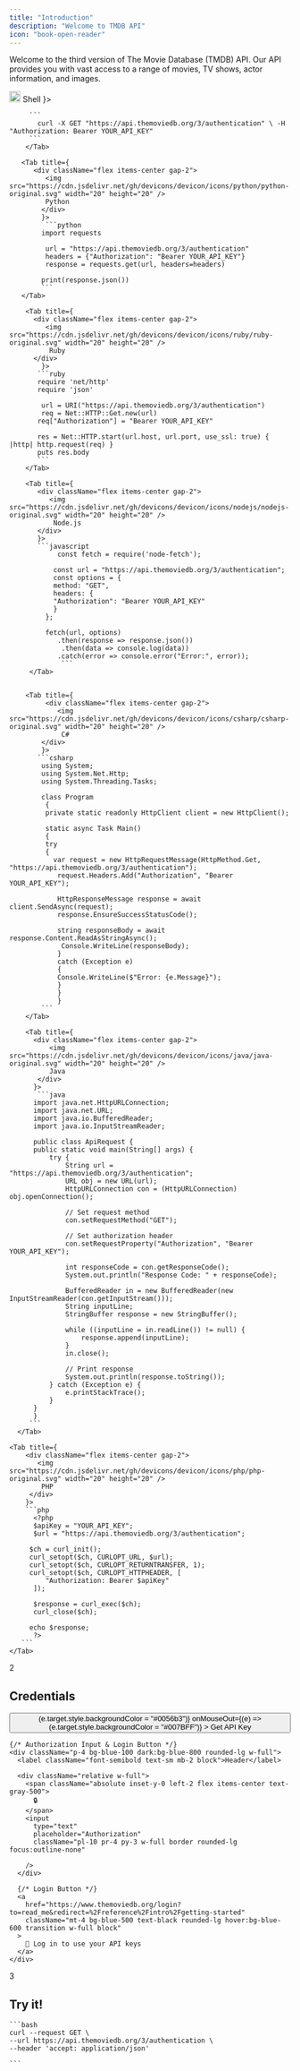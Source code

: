 ```yaml
---
title: "Introduction"
description: "Welcome to TMDB API"
icon: "book-open-reader"
---
```


Welcome to the third version of The Movie Database (TMDB) API. Our API provides you with vast access to a range of movies, TV shows, actor information, and images.

  <Card>
    <Tabs>
      <Tab title={
        <div className="flex items-center gap-2">
          <img src="https://cdn.jsdelivr.net/gh/devicons/devicon/icons/bash/bash-original.svg" width="20" height="20" />
           Shell
        </div>
        }>

         ```
           curl -X GET "https://api.themoviedb.org/3/authentication" \ -H "Authorization: Bearer YOUR_API_KEY"
         ```
        </Tab>

       <Tab title={
          <div className="flex items-center gap-2">
             <img src="https://cdn.jsdelivr.net/gh/devicons/devicon/icons/python/python-original.svg" width="20" height="20" />
             Python
            </div>
            }>
             ```python
            import requests

             url = "https://api.themoviedb.org/3/authentication"
             headers = {"Authorization": "Bearer YOUR_API_KEY"}
             response = requests.get(url, headers=headers)

            print(response.json())
            ```
       </Tab>

        <Tab title={
          <div className="flex items-center gap-2">
             <img src="https://cdn.jsdelivr.net/gh/devicons/devicon/icons/ruby/ruby-original.svg" width="20" height="20" />
              Ruby
          </div>
            }>
           ```ruby
           require 'net/http'
           require 'json'

            url = URI("https://api.themoviedb.org/3/authentication")
            req = Net::HTTP::Get.new(url)
           req["Authorization"] = "Bearer YOUR_API_KEY"

           res = Net::HTTP.start(url.host, url.port, use_ssl: true) { |http| http.request(req) }
           puts res.body
           ```
        </Tab>

        <Tab title={
           <div className="flex items-center gap-2">
              <img src="https://cdn.jsdelivr.net/gh/devicons/devicon/icons/nodejs/nodejs-original.svg" width="20" height="20" />
               Node.js
           </div>
           }>
           ```javascript
                const fetch = require('node-fetch');

               const url = "https://api.themoviedb.org/3/authentication";
               const options = {
               method: "GET",
               headers: {
               "Authorization": "Bearer YOUR_API_KEY"
               }
             };

             fetch(url, options)
                .then(response => response.json())
                 .then(data => console.log(data))
                .catch(error => console.error("Error:", error));
                 ```
         </Tab>


        <Tab title={
             <div className="flex items-center gap-2">
                <img src="https://cdn.jsdelivr.net/gh/devicons/devicon/icons/csharp/csharp-original.svg" width="20" height="20" />
                 C#
            </div>
            }>
           ```csharp
            using System;
            using System.Net.Http;
            using System.Threading.Tasks;

            class Program
             {
             private static readonly HttpClient client = new HttpClient();

             static async Task Main()
             {
             try
             {
               var request = new HttpRequestMessage(HttpMethod.Get, "https://api.themoviedb.org/3/authentication");
                request.Headers.Add("Authorization", "Bearer YOUR_API_KEY");

                HttpResponseMessage response = await client.SendAsync(request);
                response.EnsureSuccessStatusCode();

                string responseBody = await response.Content.ReadAsStringAsync();
                 Console.WriteLine(responseBody);
                }
                catch (Exception e)
                {
                Console.WriteLine($"Error: {e.Message}");
                }
                }
                }
            ```
        </Tab>

        <Tab title={
          <div className="flex items-center gap-2">
              <img src="https://cdn.jsdelivr.net/gh/devicons/devicon/icons/java/java-original.svg" width="20" height="20" />
              Java
           </div>
          }>
           ```java
          import java.net.HttpURLConnection;
          import java.net.URL;
          import java.io.BufferedReader;
          import java.io.InputStreamReader;

          public class ApiRequest {
          public static void main(String[] args) {
              try {
                  String url = "https://api.themoviedb.org/3/authentication";
                  URL obj = new URL(url);
                  HttpURLConnection con = (HttpURLConnection) obj.openConnection();
                  
                  // Set request method
                  con.setRequestMethod("GET");
                  
                  // Set authorization header
                  con.setRequestProperty("Authorization", "Bearer YOUR_API_KEY");

                  int responseCode = con.getResponseCode();
                  System.out.println("Response Code: " + responseCode);

                  BufferedReader in = new BufferedReader(new InputStreamReader(con.getInputStream()));
                  String inputLine;
                  StringBuffer response = new StringBuffer();

                  while ((inputLine = in.readLine()) != null) {
                      response.append(inputLine);
                  }
                  in.close();

                  // Print response
                  System.out.println(response.toString());
              } catch (Exception e) {
                  e.printStackTrace();
              }
          }
          }
         ```
      </Tab>

    <Tab title={
        <div className="flex items-center gap-2">
           <img src="https://cdn.jsdelivr.net/gh/devicons/devicon/icons/php/php-original.svg" width="20" height="20" />
            PHP
         </div>
        }>
        ```php
          <?php
          $apiKey = "YOUR_API_KEY";
          $url = "https://api.themoviedb.org/3/authentication";

         $ch = curl_init();
         curl_setopt($ch, CURLOPT_URL, $url);
         curl_setopt($ch, CURLOPT_RETURNTRANSFER, 1);
         curl_setopt($ch, CURLOPT_HTTPHEADER, [
             "Authorization: Bearer $apiKey"
          ]);

          $response = curl_exec($ch);
          curl_close($ch);

         echo $response;
          ?>
       ```
    </Tab>

  </Tabs>
</Card>


  <Card>
      <div className="flex items-center gap-4 mb-4">
         <div className="bg-green-500 p-2 rounded-full text-white">2</div>
         <h2 className="text-xl font-semibold">Credentials</h2>
        </div>

<div style={{ textAlign: "center" }}>
  <button
    style={{
      width: "100%", // Full width inside its container
      maxWidth: "250px", // Limits button width to prevent excessive stretching
      padding: "12px 0", // Vertical padding for height
      backgroundColor: "#007BFF", // Bootstrap-like blue
      color: "#ffffff", // White text
      fontWeight: "bold",
      fontSize: "16px",
      border: "none",
      borderRadius: "6px", // Smooth rounded edges
      cursor: "pointer",
      transition: "background-color 0.3s ease",
    }}
    onMouseOver={(e) => (e.target.style.backgroundColor = "#0056b3")}
    onMouseOut={(e) => (e.target.style.backgroundColor = "#007BFF")}
  >
    Get API Key
  </button>
</div>

    {/* Authorization Input & Login Button */}
    <div className="p-4 bg-blue-100 dark:bg-blue-800 rounded-lg w-full">
      <label className="font-semibold text-sm mb-2 block">Header</label>
    
      <div className="relative w-full">
        <span className="absolute inset-y-0 left-2 flex items-center text-gray-500">
          🔒
        </span>
        <input 
          type="text" 
          placeholder="Authorization"
          className="pl-10 pr-4 py-3 w-full border rounded-lg focus:outline-none"

        />
      </div>

      {/* Login Button */}
      <a 
        href="https://www.themoviedb.org/login?to=read_me&redirect=%2Freference%2Fintro%2Fgetting-started"
        className="mt-4 bg-blue-500 text-black rounded-lg hover:bg-blue-600 transition w-full block"
      >
        🔑 Log in to use your API keys
      </a>
    </div>
  </div>

  </Card>

  <Card>
    <div className="flex items-center gap-4 mb-4">
      <div className="bg-purple-500 p-2 rounded-full text-white">3</div>
      <h2 className="text-xl font-semibold">Try it!</h2>
    </div>
  </Card>

    ```bash
    curl --request GET \
    --url https://api.themoviedb.org/3/authentication \
    --header 'accept: application/json'

    ```


[
](https://starlight.mintlify.app/api-reference/introduction)